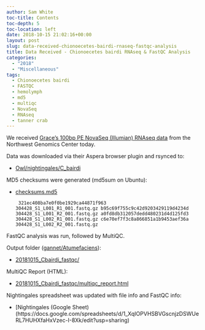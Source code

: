 ```yaml
---
author: Sam White
toc-title: Contents
toc-depth: 5
toc-location: left
date: 2018-10-15 21:02:16+00:00
layout: post
slug: data-received-chionoecetes-bairdi-rnaseq-fastqc-analysis
title: Data Received - Chionoecetes bairdi RNAseq & FastQC Analysis
categories:
  - "2018"
  - "Miscellaneous"
tags:
  - Chionoecetes bairdi
  - FASTQC
  - hemolymph
  - md5
  - multiqc
  - NovaSeq
  - RNAseq
  - tanner crab
---
```


We received [Grace's 100bp PE NovaSeq (Illumian) RNAseq data](https://grace-ac.github.io/Pooled-sample-handed-toNWGC/) from the Northwest Genomics Center today.

Data was downloaded via their Aspera browser plugin and rsynced to:





  * [Owl/nightingales/C_bairdi](https://owl.fish.washington.edu/nightingales/C_bairdi/)



MD5 checksums were generated (md5sum on Ubuntu):



  * [checksums.md5](https://owl.fish.washington.edu/nightingales/C_bairdi/checksums.md5)




    
    <code>
    321ec408ba7e0f0be1929ca44871f963  304428_S1_L001_R1_001.fastq.gz
    b95c69f755c9c42d9203429119d4234d  304428_S1_L001_R2_001.fastq.gz
    a0fd8db312057dedd480231d4d125fd3  304428_S1_L002_R1_001.fastq.gz
    c6e70ef7f3c8a866851a1b9453aef36a  304428_S1_L002_R2_001.fastq.gz
    </code>



FastQC analysis was run, followed by MultiQC.

Output folder ([gannet/Atumefaciens](https://gannet.fish.washington.edu/Atumefaciens)):





  * [20181015_Cbairdi_fastqc/](https://gannet.fish.washington.edu/Atumefaciens/20181015_Cbairdi_fastqc/)



MultiQC Report (HTML):



  * [20181015_Cbairdi_fastqc/multiqc_report.html](https://gannet.fish.washington.edu/Atumefaciens/20181015_Cbairdi_fastqc/multiqc_report.html)



Nightingales spreadsheet was updated with file info and FastQC info:



  * [Nightingales (Google Sheet)(https://docs.google.com/spreadsheets/d/1_XqIOPVHSBVGscnjzDSWUeRL7HUHXfaHxVzec-I-8Xk/edit?usp=sharing)


